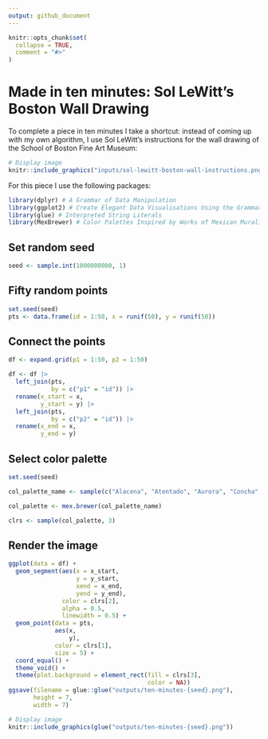 ```yaml
---
output: github_document
---
```


<!-- README.md is generated from README.Rmd. Please edit that file -->

```r
knitr::opts_chunk$set(
  collapse = TRUE,
  comment = "#>"
)
```

# Made in ten minutes: Sol LeWitt's Boston Wall Drawing

<!-- badges: start -->
<!-- badges: end -->

To complete a piece in ten minutes I take a shortcut: instead of coming up with my own algorithm, I use Sol LeWitt's instructions for the wall drawing of the School of Boston Fine Art Museum:

```r
# Display image
knitr::include_graphics("inputs/sol-lewitt-boston-wall-instructions.png")
```
<!--[](sol-lewitt-boston-wall-instructions.png)-->

For this piece I use the following packages:
```r
library(dplyr) # A Grammar of Data Manipulation
library(ggplot2) # Create Elegant Data Visualisations Using the Grammar of Graphics
library(glue) # Interpreted String Literals
library(MexBrewer) # Color Palettes Inspired by Works of Mexican Muralists 
```

## Set random seed

```r
seed <- sample.int(1000000000, 1)
```

## Fifty random points

```r
set.seed(seed)
pts <- data.frame(id = 1:50, x = runif(50), y = runif(50))
```

## Connect the points

```r
df <- expand.grid(p1 = 1:50, p2 = 1:50)
```

```r
df <- df |>
  left_join(pts,
            by = c("p1" = "id")) |>
  rename(x_start = x,
         y_start = y) |>
  left_join(pts,
            by = c("p2" = "id")) |>
  rename(x_end = x,
         y_end = y)
```

## Select color palette

```r
set.seed(seed)

col_palette_name <- sample(c("Alacena", "Atentado", "Aurora", "Concha", "Frida", "Huida", "Maiz", "Ofrenda", "Revolucion", "Ronda", "Taurus1", "Taurus2", "Tierra", "Vendedora"), 1)

col_palette <- mex.brewer(col_palette_name)

clrs <- sample(col_palette, 3)
```

## Render the image

```r
ggplot(data = df) +
  geom_segment(aes(x = x_start,
                   y = y_start,
                   xend = x_end,
                   yend = y_end),
               color = clrs[2],
               alpha = 0.5,
               linewidth = 0.5) +
  geom_point(data = pts,
             aes(x,
                 y),
             color = clrs[1],
             size = 5) +
  coord_equal() +
  theme_void() +
  theme(plot.background = element_rect(fill = clrs[3],
                                       color = NA))
ggsave(filename = glue::glue("outputs/ten-minutes-{seed}.png"),
       height = 7,
       width = 7)
```

```r
# Display image
knitr::include_graphics(glue("outputs/ten-minutes-{seed}.png"))
```
